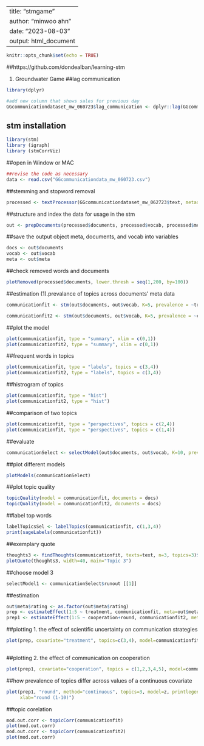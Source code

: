 ---
title: "stmgame"
author: "minwoo ahn"
date: "2023-08-03"
output: html_document
------
```r
knitr::opts_chunk$set(echo = TRUE)
```
##https://github.com/dondealban/learning-stm

1. Groundwater Game
##lag communication
```r
library(dplyr)

#add new column that shows sales for previous day
GGcommunicationdataset_mw_060723$lag_communication <- dplyr::lag(GGcommunicationdata_mw_060723$text)

```

## stm installation
```r
library(stm)
library (igraph)
library (stmCorrViz)
```

##open in Window or MAC
```r
##revise the code as necessary
data <- read.csv("GGcommunicationdata_mw_060723.csv")
```

##stemming and stopword removal
```r
processed <- textProcessor(GGcommunicationdataset_mw_062723$text, metadata = GGcommunicationdataset_mw_062723)
```

##structure and index the data for usage in the stm
```r
out <- prepDocuments(processed$documents, processed$vocab, processed$meta)
```

##save the output object meta, documents, and vocab into variables
```r
docs <- out$documents
vocab <- out$vocab
meta <- out$meta
```

##check removed words and documents
```r
plotRemoved(processed$documents, lower.thresh = seq(1,200, by=100))
```

##estimation (1).prevalance of topics across documents' meta data
```r
communicationfit <- stm(out$documents, out$vocab, K=5, prevalence = ~treatment, data = out$meta, max.em.its=75, init.type = "Spectral", seed = 8458150)

communicationfit2 <- stm(out$documents, out$vocab, K=5, prevalence = ~cooperation+round, data = out$meta, max.em.its=75, init.type = "Spectral", seed = 8458150)

```
##plot the model
```r
plot(communicationfit, type = "summary", xlim = c(0,1))
plot(communicationfit2, type = "summary", xlim = c(0,1))
```

##frequent words in topics
```r
plot(communicationfit, type = "labels", topics = c(3,4))
plot(communicationfit2, type = "labels", topics = c(3,4))

```

##histrogram of topics
```r
plot(communicationfit, type = "hist")
plot(communicationfit2, type = "hist")
```

##comparison of two topics
```r
plot(communicationfit, type = "perspectives", topics = c(2,4))
plot(communicationfit, type = "perspectives", topics = c(1,4))
```

##evaluate
```r
communicationSelect <- selectModel(out$documents, out$vocab, K=10, prevalence = ~cooperation+round, max.em.its=30, data = meta, runs=20, seed=8458159)
```

##plot different models
```r
plotModels(communicationSelect)

```

##plot topic quality
```r
topicQuality(model = communicationfit, documents = docs)
topicQuality(model = communicationfit2, documents = docs)
```

##label top words
```r
labelTopicsSel <- labelTopics(communicationfit, c(1,3,4))
print(sageLabels(communicationfit))
```

##exemplary quote
```r
thoughts3 <- findThoughts(communicationfit, texts=text, n=3, topics=3)$docs[[1]]
plotQuote(thoughts3, width=40, main="Topic 3")
```


##choose model 3
```r
selectModel1 <- communicationSelect$runout [[1]]
```

##estimation
```r
out$meta$rating <- as.factor(out$meta$rating)
prep <- estimateEffect(1:5 ~ treatment, communicationfit, meta=out$meta, uncertainty="Global")
prep1 <- estimateEffect(1:5 ~ cooperation+round, communicationfit2, meta=out$meta, uncertainty="Global")

```

##plotting 1. the effect of scientific uncertainty on communication strategies
```r
plot(prep, covariate="treatment", topics=c(3,4), model=communicationfit, method = "difference", cov.value1 = "0", cov.value2 = "2", xlab =  "complete information ... competing hydrology", main = "communication and treatment", xlim = c(-0.5,.5), labeltype = "custom", custom.labels = c("strategy_building","longterm_perspecive"))
                                                                                
```
##plotting 2. the effect of communication on cooperation
```r
plot(prep1, covariate="cooperation", topics = c(1,2,3,4,5), model=communicationfit, method = "difference", cov.value1 = "0", cov.value2 = "1", xlab = "less cooperation ... more cooperation", main = "The effects of communication on cooperation", xlim = c(-0.5,.5), labeltype = "custom", custom.labels = c("strategy1", "strategy2", "strategy3", "strategy4", "strategy5"))
```

##how prevalence of topics differ across values of a continuous covariate
```r
plot(prep1, "round", method="continuous", topics=3, model=z, printlegend=FALSE, xaxt="n", 
     xlab="round (1-10)")
```

##topic corelation
```r
mod.out.corr <- topicCorr(communicationfit)
plot(mod.out.corr)
mod.out.corr <- topicCorr(communicationfit2)
plot(mod.out.corr)
```
